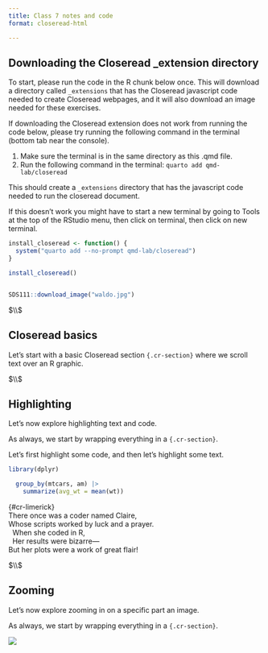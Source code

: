 ```yaml
---
title: Class 7 notes and code
format: closeread-html

---
```




## Downloading the Closeread _extension directory

To start, please run the code in the  R chunk below once. This will download a
directory called `_extensions` that has the Closeread javascript code needed to
create Closeread webpages, and it will also download an image needed for these
exercises.

If downloading the Closeread extension does not work from running the code
below, please try running the following command in the terminal (bottom tab near
the console).

1. Make sure the terminal is in the same directory as this .qmd file.
2. Run the following command in the terminal: `quarto add qmd-lab/closeread`

This should create a `_extensions` directory that has the javascript code needed
to run the closeread document.

If this doesn't work you might have to start a new terminal by going to Tools at
the top of the RStudio menu, then click on terminal, then click on new terminal.


```r

install_closeread <- function() {
  system("quarto add --no-prompt qmd-lab/closeread")
}

install_closeread()


SDS111::download_image("waldo.jpg")


```




$\\$





## Closeread basics


Let's start with a basic Closeread section `{.cr-section}` where we scroll text
over an R graphic.



::::{.cr-section}








::::








$\\$






## Highlighting


Let's now explore highlighting text and code. 

As always, we start by wrapping everything in a `{.cr-section}`.

Let's first highlight some code, and then let's highlight some text. 




::::{.cr-section}







:::{#cr-dplyr}
```r

library(dplyr)

  group_by(mtcars, am) |>
    summarize(avg_wt = mean(wt))

```

:::





| {#cr-limerick}
| There once was a coder named [Claire]{#cr-claire},
| Whose scripts worked by luck and a [prayer]{#cr-prayer}.
|   When she coded in R,
|   Her results were bizarre—
| But her plots were a work of great [flair]{#cr-flair}!


::::



$\\$



## Zooming


Let's now explore zooming in on a specific part an image.

As always, we start by wrapping everything in a `{.cr-section}`.



::::{.cr-section}







:::{#cr-waldo}
![](waldo.jpg)
:::




::::






